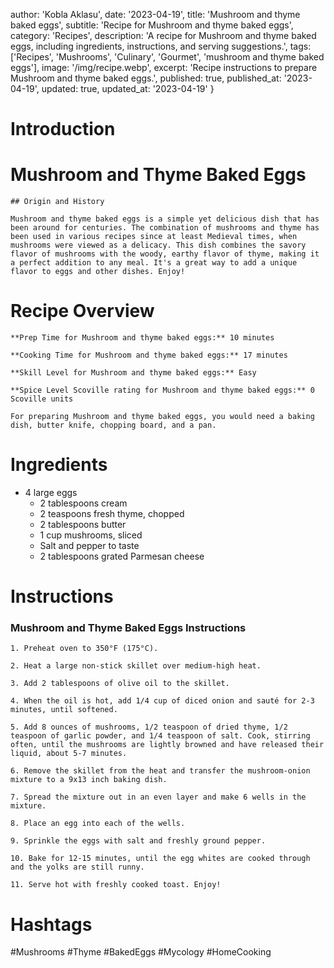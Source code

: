 
  author: 'Kobla Aklasu',
  date: '2023-04-19',
  title: 'Mushroom and thyme baked eggs',
  subtitle: 'Recipe for Mushroom and thyme baked eggs',
  category: 'Recipes',
  description: 'A recipe for Mushroom and thyme baked eggs, including ingredients, instructions, and serving suggestions.',
  tags: ['Recipes', 'Mushrooms', 'Culinary', 'Gourmet', 'mushroom and thyme baked eggs'],
  image: '/img/recipe.webp',
  excerpt: 'Recipe instructions to prepare Mushroom and thyme baked eggs.',
  published: true,
  published_at: '2023-04-19',
  updated: true,
  updated_at: '2023-04-19'
}


  # Introduction

# Mushroom and Thyme Baked Eggs
    
    ## Origin and History
    
    Mushroom and thyme baked eggs is a simple yet delicious dish that has been around for centuries. The combination of mushrooms and thyme has been used in various recipes since at least Medieval times, when mushrooms were viewed as a delicacy. This dish combines the savory flavor of mushrooms with the woody, earthy flavor of thyme, making it a perfect addition to any meal. It's a great way to add a unique flavor to eggs and other dishes. Enjoy!

# Recipe Overview

    **Prep Time for Mushroom and thyme baked eggs:** 10 minutes
    
    **Cooking Time for Mushroom and thyme baked eggs:** 17 minutes
    
    **Skill Level for Mushroom and thyme baked eggs:** Easy
    
    **Spice Level Scoville rating for Mushroom and thyme baked eggs:** 0 Scoville units
    
    For preparing Mushroom and thyme baked eggs, you would need a baking dish, butter knife, chopping board, and a pan.

# Ingredients

- 4 large eggs
    - 2 tablespoons cream
    - 2 teaspoons fresh thyme, chopped
    - 2 tablespoons butter
    - 1 cup mushrooms, sliced
    - Salt and pepper to taste
    - 2 tablespoons grated Parmesan cheese

# Instructions

### Mushroom and Thyme Baked Eggs Instructions
    
    1. Preheat oven to 350°F (175°C).
    
    2. Heat a large non-stick skillet over medium-high heat.
    
    3. Add 2 tablespoons of olive oil to the skillet.
    
    4. When the oil is hot, add 1/4 cup of diced onion and sauté for 2-3 minutes, until softened.
    
    5. Add 8 ounces of mushrooms, 1/2 teaspoon of dried thyme, 1/2 teaspoon of garlic powder, and 1/4 teaspoon of salt. Cook, stirring often, until the mushrooms are lightly browned and have released their liquid, about 5-7 minutes.
    
    6. Remove the skillet from the heat and transfer the mushroom-onion mixture to a 9x13 inch baking dish.
    
    7. Spread the mixture out in an even layer and make 6 wells in the mixture.
    
    8. Place an egg into each of the wells.
    
    9. Sprinkle the eggs with salt and freshly ground pepper.
    
    10. Bake for 12-15 minutes, until the egg whites are cooked through and the yolks are still runny.
    
    11. Serve hot with freshly cooked toast. Enjoy!

# Hashtags

#Mushrooms #Thyme #BakedEggs #Mycology #HomeCooking



